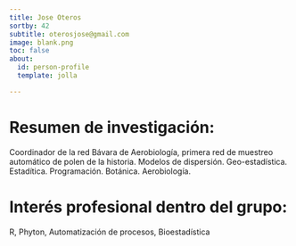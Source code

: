 ```yaml
---
title: Jose Oteros
sortby: 42
subtitle: oterosjose@gmail.com
image: blank.png
toc: false
about: 
  id: person-profile
  template: jolla

---
```


:::{#person-profile}

# Resumen de investigación:
Coordinador de la red Bávara de Aerobiología, primera red de muestreo automático de polen de la historia.  Modelos de dispersión. Geo-estadística. Estadítica. Programación. Botánica. Aerobiología.

#  Interés profesional dentro del grupo:
R, Phyton, Automatización de procesos, Bioestadística


 
:::
